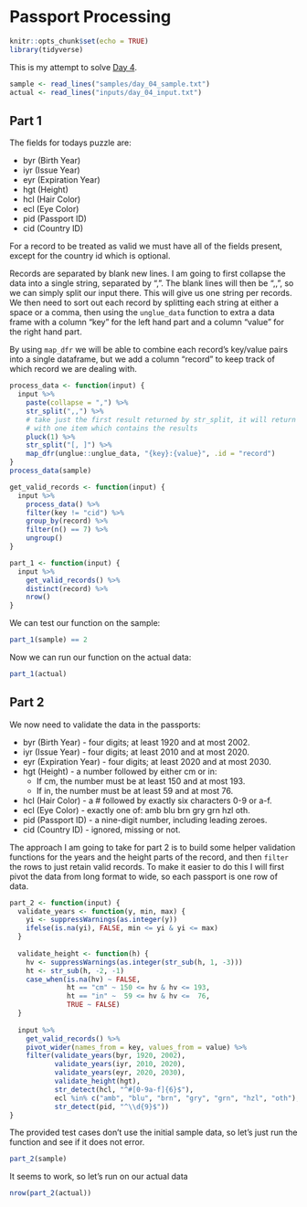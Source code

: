 # Passport Processing

```r
knitr::opts_chunk$set(echo = TRUE)
library(tidyverse)
```

This is my attempt to solve [Day 4](https://adventofcode.com/2020/day/4).

```r
sample <- read_lines("samples/day_04_sample.txt")
actual <- read_lines("inputs/day_04_input.txt")
```

## Part 1

The fields for todays puzzle are:

 - byr (Birth Year)
 - iyr (Issue Year)
 - eyr (Expiration Year)
 - hgt (Height)
 - hcl (Hair Color)
 - ecl (Eye Color)
 - pid (Passport ID)
 - cid (Country ID)

For a record to be treated as valid we must have all of the fields present, except for the country id which is optional.

Records are separated by blank new lines. I am going to first collapse the data into a single string, separated by ",".
The blank lines will then be ",,", so we can simply split our input there. This will give us one string per records. We
then need to sort out each record by splitting each string at either a space or a comma, then using the `unglue_data`
function to extra a data frame with a column "key" for the left hand part and a column "value" for the right hand part.

By using `map_dfr` we will be able to combine each record's key/value pairs into a single dataframe, but we add a
column "record" to keep track of which record we are dealing with.

```r
process_data <- function(input) {
  input %>%
    paste(collapse = ",") %>%
    str_split(",,") %>%
    # take just the first result returned by str_split, it will return a list
    # with one item which contains the results
    pluck(1) %>%
    str_split("[, ]") %>%
    map_dfr(unglue::unglue_data, "{key}:{value}", .id = "record")
}
process_data(sample)
```

```r
get_valid_records <- function(input) {
  input %>%
    process_data() %>%
    filter(key != "cid") %>%
    group_by(record) %>%
    filter(n() == 7) %>%
    ungroup()
}
```

```r
part_1 <- function(input) {
  input %>%
    get_valid_records() %>%
    distinct(record) %>%
    nrow()
}
```

We can test our function on the sample:

```r
part_1(sample) == 2
```

Now we can run our function on the actual data:

```r
part_1(actual)
```

## Part 2

We now need to validate the data in the passports:

 - byr (Birth Year) - four digits; at least 1920 and at most 2002.
 - iyr (Issue Year) - four digits; at least 2010 and at most 2020.
 - eyr (Expiration Year) - four digits; at least 2020 and at most 2030.
 - hgt (Height) - a number followed by either cm or in:
   - If cm, the number must be at least 150 and at most 193.
   - If in, the number must be at least 59 and at most 76.
 - hcl (Hair Color) - a # followed by exactly six characters 0-9 or a-f.
 - ecl (Eye Color) - exactly one of: amb blu brn gry grn hzl oth.
 - pid (Passport ID) - a nine-digit number, including leading zeroes.
 - cid (Country ID) - ignored, missing or not.

The approach I am going to take for part 2 is to build some helper validation functions for the years and the height
parts of the record, and then `filter` the rows to just retain valid records. To make it easier to do this I will first
pivot the data from long format to wide, so each passport is one row of data.

```r
part_2 <- function(input) {
  validate_years <- function(y, min, max) {
    yi <- suppressWarnings(as.integer(y))
    ifelse(is.na(yi), FALSE, min <= yi & yi <= max)
  }
  
  validate_height <- function(h) {
    hv <- suppressWarnings(as.integer(str_sub(h, 1, -3)))
    ht <- str_sub(h, -2, -1)
    case_when(is.na(hv) ~ FALSE,
              ht == "cm" ~ 150 <= hv & hv <= 193,
              ht == "in" ~  59 <= hv & hv <=  76,
              TRUE ~ FALSE)
  }
  
  input %>%
    get_valid_records() %>%
    pivot_wider(names_from = key, values_from = value) %>%
    filter(validate_years(byr, 1920, 2002),
           validate_years(iyr, 2010, 2020),
           validate_years(eyr, 2020, 2030),
           validate_height(hgt),
           str_detect(hcl, "^#[0-9a-f]{6}$"),
           ecl %in% c("amb", "blu", "brn", "gry", "grn", "hzl", "oth"),
           str_detect(pid, "^\\d{9}$"))
}
```

The provided test cases don't use the initial sample data, so let's just run the function and see if it does not error.

```r
part_2(sample)
```

It seems to work, so let's run on our actual data

```r
nrow(part_2(actual))
```
